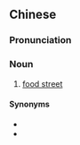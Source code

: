 ==Chinese==
{{zh-forms}}

===Pronunciation===
{{zh-pron
|m=shíjiē
|c=sik6 gaai1
|cat=n
}}

===Noun===
{{zh-noun}}

# [[food street]]

====Synonyms====
* {{zh-l|美食街}}
* {{zh-l|食品街}}